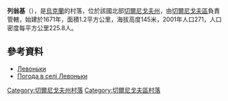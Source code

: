 {{coord|51|33|45|N|31|1|39|E|scale:100000|display=title}}

'''列翁基'''（{{lang-uk|Левоньки}}），是[[烏克蘭|烏克蘭]]的村落，位於該國北部[[切爾尼戈夫州|切爾尼戈夫州]]，由[[切爾尼戈夫區|切爾尼戈夫區]]負責管轄，始建於1671年，面積1.2平方公里，海拔高度145米，2001年人口271，人口密度每平方公里225.8人。

==參考資料==
* [http://w1.c1.rada.gov.ua/pls/z7502/A005?rdat1=15.03.2014&rf7571=41396 Левоньки]{{dead link|date=2017年11月 |bot=InternetArchiveBot |fix-attempted=yes }}
* [http://weather.in.ua/ua/chernigovskaja/13145 Погода в селі Левоньки] {{Wayback|url=http://weather.in.ua/ua/chernigovskaja/13145 |date=20160919083708 }}

[[Category:切爾尼戈夫州村落|Category:切爾尼戈夫州村落]]
[[Category:切爾尼戈夫區村落|Category:切爾尼戈夫區村落]]


{{Chernihiv-geo-stub}}
